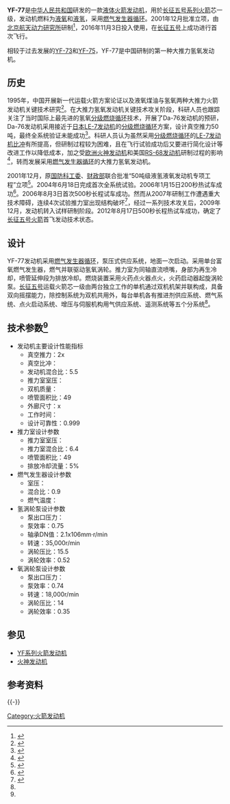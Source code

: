 {{Infobox rocket engine
| name = YF-77
| image =
| image_size =
| caption =
| country_of_origin = {{PRC}}
| date = 
| first_date      = 2016年11月3日
| last_date =
| designer = [[北京航天动力研究所|北京航天动力研究所]]
| purpose = 芯级发动机
| associated = [[长征五号系列火箭|长征五号系列火箭]]
| predecessor = 
| successor =
| status = 现役
| type =liquid
| oxidiser = [[液氧|液氧]]
| fuel = [[液氢|液氢]]
| mixture_ratio = 5.45-5.5（可调节）
| cycle = [[燃气发生器循环|燃气发生器循环]]
| pumps = 
| description =
| combustion_chamber = 1
| nozzle_ratio = 49
| thrust = 
| thrust_at_altitude =
| thrust(Vac) = {{convert|700|kN}}
| thrust(SL) = {{convert|518|kN}}
| thrust_to_weight = 
| chamber_pressure = {{convert|10.2|MPa}}
| specific_impulse = 
| specific_impulse_vacuum = {{convert|4218|m/s|isp|sp=us}}
| specific_impulse_sea_level = {{convert|3139|m/s|isp|sp=us}}
| total_impulse =
| burn_time = {{convert|520|s}}
| capacity =
| dimensions =
| length = 
| diameter = {{convert|1446|mm}}
| dry_weight = {{convert|2750|kg}}（双机质量）
| used_in = [[长征五号系列火箭|长征五号系列火箭]]第一級
| references = <ref name="ref0">{{cite journal |author1=郑大勇,王维彬,乔桂玉 |title=新一代运载火箭50吨级氢氧发动机研制进展 |journal=《导弹与航天运载技术》 |date=2016年05期}}</ref><ref>{{cite book |author1=陈闽慷,茹家欣 |title=神箭凌霄——长征系列火箭的发展历程 |date=2007-10-01 |publisher=上海科技教育出版社 |isbn=9787542841131}}</ref>
| notes =
}}

'''YF-77'''是[[中华人民共和国|中华人民共和国]]研发的一款[[液体火箭发动机|液体火箭发动机]]，用於[[长征五号系列火箭|长征五号系列火箭]]芯一级，发动机燃料为[[液氧|液氧]]和[[液氢|液氢]]，采用[[燃气发生器循环|燃气发生器循环]]。2001年12月批准立项，由[[北京航天动力研究所|北京航天动力研究所]]研制<ref>{{cite web |title=“芯”动力推举中国航天新梦想 |url=http://zhuanti.spacechina.com/n1489207/n1489341/n1489371/c1531121/content.html |publisher=中国航天报 |access-date=2020-05-18 |archive-date=2021-11-22 |archive-url=https://web.archive.org/web/20211122224444/http://zhuanti.spacechina.com/n1489207/n1489341/n1489371/c1531121/content.html }}</ref>，2016年11月3日投入使用，在[[长征五号|长征五号]]上成功进行首次飞行。

相较于过去发展的[[YF-73|YF-73]]和[[YF-75|YF-75]]，YF-77是中国研制的第一种大推力氢氧发动机。

== 历史 ==
1995年，中国开展新一代运载火箭方案论证以及液氧煤油与氢氧两种大推力火箭发动机关键技术研究<ref>{{cite web |title=全新突破，磨砺十年 |url=http://news.ifeng.com/c/7fbUI2n9MTN |website=凤凰网}}</ref>。在大推力氢氧发动机关键技术攻关阶段，科研人员也跟踪关注了当时国际上最先进的氢氧[[分级燃烧循环|分级燃烧循环]]技术，开展了Da-76发动机的预研，Da-76发动机采用接近于[[日本|日本]][[LE-7火箭发动机|LE-7发动机]]的[[分级燃烧循环|分级燃烧循环]]方案，设计真空推力50吨，最终全系统验证未能成功<ref>{{cite journal |title=我国大推力氢氧发动机发展思考 |journal=《宇航总体技术》 |date=郑孟伟,岳文龙,孙纪国,郑大勇 |issue=2019年02期}}</ref>。科研人员认为虽然采用[[分级燃烧循环|分级燃烧循环]]的[[LE-7火箭发动机|LE-7发动机]][[比冲|比冲]]有所提高，但研制过程较为困难，且在飞行试验成功后又要进行简化设计等改进工作以降低成本，加之受[[欧洲|欧洲]][[火神发动机|火神发动机]]和美国[[RS-68火箭发动机|RS-68发动机]]研制过程的影响<ref>{{cite journal |author1=顾明初 |title=加快大推力氢氧发动机研制 迎接21世纪 |journal=《导弹与航天运载技术》 |date=2000年01期}}</ref>，转而发展采用[[燃气发生器循环|燃气发生器循环]]的大推力氢氧发动机。

2001年12月，原[[国防科工委|国防科工委]]、[[中华人民共和国财政部|财政部]]联合批准“50吨级液氢液氧发动机专项工程”立项<ref>{{cite web |title=半程中国航天史 奠基长征火箭路 长征五号三十年腾飞纪实 |url=http://news.sciencenet.cn/htmlnews/2016/11/360189.shtm |website=科学网 |access-date=2020-05-18 |archive-date=2017-04-17 |archive-url=https://web.archive.org/web/20170417025527/http://news.sciencenet.cn/htmlnews/2016/11/360189.shtm }}</ref>。2004年6月18日完成首次全系统试验。2006年1月15日200秒热试车成功<ref>{{cite web |title=50吨级液体火箭发动机试车成功 |url=http://news.sina.com.cn/c/2006-01-16/09117994536s.shtml |website=新浪网}}</ref>。2006年8月3日首次500秒长程试车成功。然而从2007年研制工作遭遇重大技术障碍，连续4次试验推力室出现结构破坏<ref>{{cite web |title=“芯”动力推举中国航天新梦想 |url=http://zhuanti.spacechina.com/n1489207/n1489341/n1489371/c1531121/content.html |website=中国航天科技集团有限公司 |access-date=2020-05-18 |archive-date=2021-11-22 |archive-url=https://web.archive.org/web/20211122224444/http://zhuanti.spacechina.com/n1489207/n1489341/n1489371/c1531121/content.html }}</ref>，经过一系列技术攻关后，2009年12月，发动机转入试样研制阶段。2012年8月17日500秒长程热试车成功，确定了[[长征五号火箭|长征五号火箭]]首飞发动技术状态。

== 设计 ==
YF-77发动机采用[[燃气发生器循环|燃气发生器循环]]，泵压式供应系统，地面一次启动。采用单台富氧燃气发生器，燃气并联驱动氢氧涡轮。推力室为同轴直流喷嘴，身部为再生冷却，喷管延伸段为排放冷却。燃烧装置采用火药点火器点火，火药启动器起旋涡轮泵。[[长征五号|长征五号]]运载火箭芯一级由两台独立工作的单机通过双机机架并联构成，具备双向摇摆能力，除控制系统为双机共用外，每台单机各有推进剂供应系统、燃气系统、点火启动系统、增压与伺服机构用气供应系统、遥测系统等五个分系统<ref name="ref0" />。

== 技术参数<ref name="ref0" />==
*发动机主要设计性能指标
**真空推力：2x{{convert|700|kN}}
**真空比冲：{{convert|4218|m/s|isp|sp=us}}
**发动机混合比：5.5
**推力室室压：{{convert|10.2|MPa}}
**双机质量：{{convert|2750|kg}}
**喷管面积比：49
**外廊尺寸：{{convert|4200|mm}}x{{convert|5000|mm}}
**工作时间：{{convert|520|s}}
**设计可靠性：0.999
*推力室设计参数
**推力室室压：{{convert|10.2|MPa}}
**推力室混合比：6.4
**喷管面积比：49
**排放冷却流量：5%
*燃气发生器设计参数
**室压：{{convert|8.5|MPa}}
**混合比：0.9
**燃气温度：{{convert|900|K}}
*氢涡轮泵设计参数
**泵出口压力：{{convert|16.5|MPa}}
**泵效率：0.75
**轴承DN值：2.1x106mm·r/min
**转速：35,000r/min
**涡轮压比：15.5
**涡轮效率：0.52
*氧涡轮泵设计参数
**泵出口压力：{{convert|14|MPa}}
**泵效率：0.74
**转速：18,000r/min
**涡轮压比：14
**涡轮效率：0.35

== 参见==
{{portal|航天}}
* [[YF系列火箭发动机|YF系列火箭发动机]]
* [[火神发动机|火神发动机]]

== 参考资料 ==
{{reflist | 2}}

{{-}}
{{中国火箭发动机}}
{{Rocket Engines}}

[[Category:火箭发动机|Category:火箭发动机]]